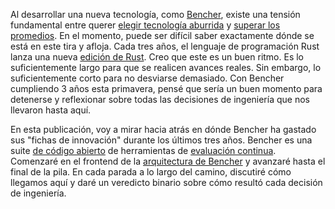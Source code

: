 Al desarrollar una nueva tecnología, como [Bencher][bencher], existe una tensión fundamental entre querer [elegir tecnología aburrida][choose boring technology] y [superar los promedios][beating the averages]. En el momento, puede ser difícil saber exactamente dónde se está en este tira y afloja. Cada tres años, el lenguaje de programación Rust lanza una nueva [edición de Rust][rust editions]. Creo que este es un buen ritmo. Es lo suficientemente largo para que se realicen avances reales. Sin embargo, lo suficientemente corto para no desviarse demasiado. Con Bencher cumpliendo 3 años esta primavera, pensé que sería un buen momento para detenerse y reflexionar sobre todas las decisiones de ingeniería que nos llevaron hasta aquí.

En esta publicación, voy a mirar hacia atrás en dónde Bencher ha gastado sus "fichas de innovación" durante los últimos tres años. Bencher es una suite [de código abierto][github bencher] de herramientas de [evaluación continua][continuous benchmarking]. Comenzaré en el frontend de la [arquitectura de Bencher][architecture] y avanzaré hasta el final de la pila. En cada parada a lo largo del camino, discutiré cómo llegamos aquí y daré un veredicto binario sobre cómo resultó cada decisión de ingeniería.

[bencher]: https://bencher.dev
[choose boring technology]: https://mcfunley.com/choose-boring-technology
[beating the averages]: https://paulgraham.com/avg.html
[rust editions]: https://doc.rust-lang.org/edition-guide/editions/
[github bencher]: https://github.com/bencherdev/bencher
[continuous benchmarking]: /es/docs/explanation/continuous-benchmarking/
[architecture]: /es/docs/reference/architecture/
